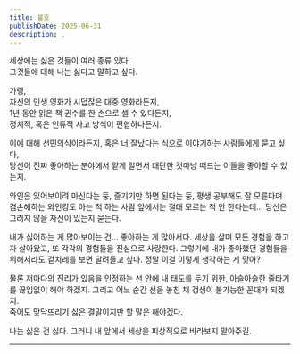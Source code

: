 ```yaml
---
title: 불호
publishDate: 2025-06-31
description: .
---
```


세상에는 싫은 것들이 여러 종류 있다.  
그것들에 대해 나는 싫다고 말하고 싶다.

가령,  
자신의 인생 영화가 시덥잖은 대중 영화라든지,  
1년 동안 읽은 책 권수를 한 손으로 셀 수 있다든지,  
정치적, 혹은 인류적 사고 방식이 편협하다든지.

이에 대해 선민의식이라든지, 혹은 너 잘났다는 식으로 이야기하는 사람들에게 묻고 싶다,  
당신이 진짜 좋아하는 분야에서 얕게 알면서 대단한 것마냥 떠드는 이들을 좋아할 수 있는지.

와인은 있어보이려 마신다는 둥, 즐기기만 하면 된다는 둥, 평생 공부해도 잘 모른다며 겸손해하는 와인킹도 아는 척 하는 사람 앞에서는 절대 모르는 척 안 한다는데... 당신은 그러지 않을 자신이 있는지 묻는다.

내가 싫어하는 게 많아보이는 건... 좋아하는 게 많아서다. 세상을 살며 모든 경험을 하고자 살아왔고, 또 각각의 경험들을 진심으로 사랑한다. 그렇기에 내가 좋아했던 경험들을 위해서라도 겉치레를 보면 달려들고 싶다. 정말 이걸 이렇게 생각하는 게 맞아?

물론 저마다의 진리가 있음을 인정하는 선 안에 내 태도를 두기 위한, 아슬아슬한 줄타기를 끊임없이 해야 하겠지. 그리고 어느 순간 선을 놓친 채 갱생이 불가능한 꼰대가 되겠지.  
죽어도 맞닥뜨리기 싫은 결말이지만 할 말은 해야겠다.

나는 싫은 건 싫다. 그러니 내 앞에서 세상을 피상적으로 바라보지 말아주길.

---
